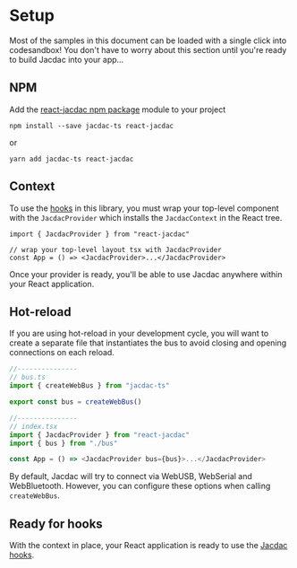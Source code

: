 # Setup

Most of the samples in this document can be loaded with a single click into codesandbox! You don't have to worry about this section
until you're ready to build Jacdac into your app...

## NPM

Add the [react-jacdac npm package](https://www.npmjs.com/package/react-jacdac) module
to your project

```
npm install --save jacdac-ts react-jacdac
```

or

```
yarn add jacdac-ts react-jacdac
```

## Context

To use the [hooks](/clients/react/hooks/) in this library, you must wrap your top-level component with the `JacdacProvider` which installs the `JacdacContext` in the React tree.

```tsx
import { JacdacProvider } from "react-jacdac"

// wrap your top-level layout tsx with JacdacProvider
const App = () => <JacdacProvider>...</JacdacProvider>
```

Once your provider is ready, you'll be able to use Jacdac anywhere within your React application.

## Hot-reload

If you are using hot-reload in your development cycle, you will want to create a separate file that instantiates the bus
to avoid closing and opening connections on each reload.

```javascript
//---------------
// bus.ts
import { createWebBus } from "jacdac-ts"

export const bus = createWebBus()

//---------------
// index.tsx
import { JacdacProvider } from "react-jacdac"
import { bus } from "./bus"

const App = () => <JacdacProvider bus={bus}>...</JacdacProvider>
```

By default, Jacdac will try to connect via WebUSB, WebSerial and WebBluetooth. However, you can configure these options when calling `createWebBus`.

## Ready for hooks

With the context in place, your React application is ready to use the [Jacdac hooks](/clients/react/hooks/).
